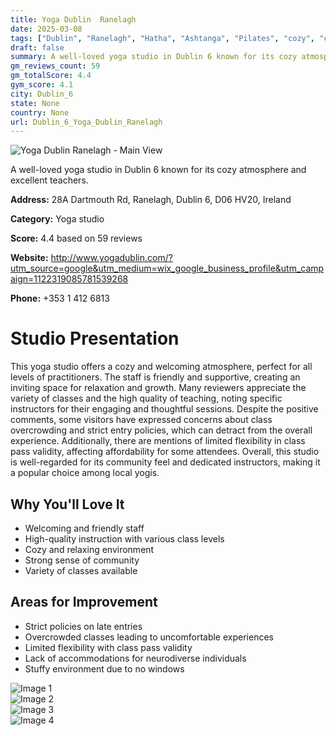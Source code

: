 ```yaml
---
title: Yoga Dublin  Ranelagh
date: 2025-03-08
tags: ["Dublin", "Ranelagh", "Hatha", "Ashtanga", "Pilates", "cozy", "community-oriented", "Dublin 6"]  
draft: false
summary: A well-loved yoga studio in Dublin 6 known for its cozy atmosphere and excellent teachers.
gm_reviews_count: 59
gm_totalScore: 4.4
gym_score: 4.1
city: Dublin_6
state: None
country: None
url: Dublin_6_Yoga_Dublin_Ranelagh
---
```


<div className="aspect-[16/9] relative my-8">
  <img 
    src="https://lh5.googleusercontent.com/p/AF1QipMiWk_i_oijTQIgjcfedi3KF1QkSVToT-qjgczu=w1920-h1080-k-no"
    alt="Yoga Dublin  Ranelagh - Main View"
    className="object-cover absolute inset-0 w-full h-full rounded-lg"
  />
</div>

A well-loved yoga studio in Dublin 6 known for its cozy atmosphere and excellent teachers.

**Address:** 28A Dartmouth Rd, Ranelagh, Dublin 6, D06 HV20, Ireland

**Category:** Yoga studio

**Score:** 4.4 based on 59 reviews

**Website:** http://www.yogadublin.com/?utm_source=google&utm_medium=wix_google_business_profile&utm_campaign=1122319085781539268

**Phone:** +353 1 412 6813

# Studio Presentation

This yoga studio offers a cozy and welcoming atmosphere, perfect for all levels of practitioners. The staff is friendly and supportive, creating an inviting space for relaxation and growth. Many reviewers appreciate the variety of classes and the high quality of teaching, noting specific instructors for their engaging and thoughtful sessions. Despite the positive comments, some visitors have expressed concerns about class overcrowding and strict entry policies, which can detract from the overall experience. Additionally, there are mentions of limited flexibility in class pass validity, affecting affordability for some attendees. Overall, this studio is well-regarded for its community feel and dedicated instructors, making it a popular choice among local yogis.

## Why You'll Love It

- Welcoming and friendly staff
- High-quality instruction with various class levels
- Cozy and relaxing environment
- Strong sense of community
- Variety of classes available

## Areas for Improvement

- Strict policies on late entries
- Overcrowded classes leading to uncomfortable experiences
- Limited flexibility with class pass validity
- Lack of accommodations for neurodiverse individuals
- Stuffy environment due to no windows

<div className="grid grid-cols-1 xl:grid-cols-2 gap-4 my-8">
<div className="aspect-[4/3] relative"><img src="https://lh5.googleusercontent.com/p/AF1QipMCI-y7xBLNA0sBxDAQekjRtwXDx5sBs2-8AD3w=w1920-h1080-k-no" alt="Image 1" className="object-cover absolute inset-0 w-full h-full rounded-lg" /></div>
<div className="aspect-[4/3] relative"><img src="https://lh5.googleusercontent.com/p/AF1QipOM8Fx2pWI9IpOzDScbGdN_8lbfnIrGdgMrwWOD=w1920-h1080-k-no" alt="Image 2" className="object-cover absolute inset-0 w-full h-full rounded-lg" /></div>
<div className="aspect-[4/3] relative"><img src="https://lh5.googleusercontent.com/p/AF1QipObeSQwF7gCyeAk8-qKCBuzYl0FVH8peU4fULf7=w1920-h1080-k-no" alt="Image 3" className="object-cover absolute inset-0 w-full h-full rounded-lg" /></div>
<div className="aspect-[4/3] relative"><img src="https://lh5.googleusercontent.com/p/AF1QipO3SBPABSk8uztRlgtwVnjVj2d7BE2w1ZZuFV9H=w1920-h1080-k-no" alt="Image 4" className="object-cover absolute inset-0 w-full h-full rounded-lg" /></div>
</div>